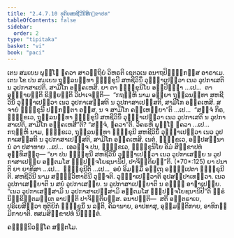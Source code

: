 ```yaml
---
title: "2.4.7.10 ທຸຕິຍສຫຊີວິນີສິກ຺ຂາປທ"
tableOfContents: false
sidebar:
  order: 2
type: "tipitaka"
basket: "vi"
book: "paci"
---
```



<DynamicBreadcrumb />

<Division number="1115" book="paci">

<Paragraph number="3285" book="paci">
ເຕນ ສມເຍນ ພຸທ຺ໂຘ ຠຄວາ ສາວຕ຺ຖິຍໍ ວິຫຣຕິ ເຊຕວເນ ອນາຖປິຓ຺ຑິກສ຺ສ ອາຣາເມ. ເຕນ ໂຂ ປນ ສມເຍນ ຖຸລ຺ລນນ຺ທາ ຠິກ຺ຂຸນີ ສຫຊີວິນິໍ ວຸຏ຺ຐາເປຕ຺ວາ ເນວ ວູປກາເສຕິ ນ ວູປກາສາເປຕິ. ສາມິໂກ ອຄ຺ຄເຫສິ.
</Paragraph>

<Paragraph number="3286" book="paci">
ຍາ ຕາ ຠິກ຺ຂຸນິໂຍ ອປ຺ປິຈ຺ຉາ …ເປ…  ຕາ ອຸຊ຺ຌາຍນ຺ຕິ ຂິຍ຺ຍນ຺ຕິ ວິປາເຈນ຺ຕິ—  “ກຖຎ຺ຫິ ນາມ ອຍ຺ຍາ ຖຸລ຺ລນນ຺ທາ ສຫຊີວິນິໍ ວຸຏ຺ຐາເປຕ຺ວາ ເນວ ວູປກາເສສ຺ສຕິ ນ ວູປກາສາເປສ຺ສຕິ, ສາມິໂກ ອຄ຺ຄເຫສິ. ສຈາຍໍ ຠິກ຺ຂຸນີ ປກ຺ກນ຺ຕາ ອສ຺ສ, ນ ຈ ສາມິໂກ ຄຓ຺ເຫຍ຺ຍາ”ຕິ …ເປ…  “ສຈ຺ຈໍ ກິຣ, ຠິກ຺ຂເວ, ຖຸລ຺ລນນ຺ທາ ຠິກ຺ຂຸນີ ສຫຊີວິນິໍ ວຸຏ຺ຐາເປຕ຺ວາ ເນວ ວູປກາເສຕິ ນ ວູປກາສາເປຕິ, ສາມິໂກ ອຄ຺ຄເຫສີ”ຕິ? “ສຈ຺ຈໍ, ຠຄວາ”ຕິ. ວິຄຣຫິ ພຸທ຺ໂຘ ຠຄວາ …ເປ…  ກຖຎ຺ຫິ ນາມ, ຠິກ຺ຂເວ, ຖຸລ຺ລນນ຺ທາ ຠິກ຺ຂຸນີ ສຫຊີວິນິໍ ວຸຏ຺ຐາເປຕ຺ວາ ເນວ ວູປກາເສສ຺ສຕິ ນ ວູປກາສາເປສ຺ສຕິ, ສາມິໂກ ອຄ຺ຄເຫສິ. ເນຕໍ, ຠິກ຺ຂເວ, ອປ຺ປສນ຺ນານໍ ວາ ປສາທາຍ …ເປ…  ເອວຎ຺ຈ ປນ, ຠິກ຺ຂເວ, ຠິກ຺ຂຸນິໂຍ ອິມໍ ສິກ຺ຂາປທໍ ອຸທ຺ທິສນ຺ຕຸ—
</Paragraph>

</Division>
<Division number="1116" book="paci">

<Paragraph number="3287" book="paci">
<Emphasis>“ຍາ ປນ ຠິກ຺ຂຸນີ ສຫຊີວິນິໍ ວຸຏ຺ຐາເປຕ຺ວາ ເນວ ວູປກາເສຍ຺ຍ ນ ວູປກາສາເປຍ຺ຍ ອນ຺ຕມໂສ ຉປ຺ປຎ຺ຈໂຍຊນານິປິ, ປາຈິຕ຺ຕິຍນ຺”</Emphasis>ຕິ. (*70*:<Emphasis>125</Emphasis>)
</Paragraph>

</Division>
<Division number="1117" book="paci">

<Paragraph number="3288" book="paci">
<Emphasis>ຍາ ປນາ</Emphasis>ຕິ ຍາ ຍາທິສາ …ເປ…  <Emphasis>ຠິກ຺ຂຸນີ</Emphasis>ຕິ …ເປ…  ອຍໍ ອິມສ຺ມິໍ ອຕ຺ເຖ ອຘິປ຺ເປຕາ ຠິກ຺ຂຸນີຕິ.
</Paragraph>

<Paragraph number="3289" book="paci">
<Emphasis>ສຫຊີວິນີ</Emphasis> ນາມ ສທ຺ຘິວິຫາຣິນີ ວຸຈ຺ຈຕິ. <Emphasis>ວຸຏ຺ຐາເປຕ຺ວາ</Emphasis>ຕິ ອຸປສມ຺ປາເທຕ຺ວາ. <Emphasis>ເນວ</Emphasis> <Emphasis>ວູປກາເສຍ຺ຍາ</Emphasis>ຕິ ນ ສຍໍ ວູປກາເສຍ຺ຍ. <Emphasis>ນ ວູປກາສາເປຍ຺ຍາ</Emphasis>ຕິ ນ ອຎ຺ຎໍ ອາຓາເປຍ຺ຍ. “ເນວ ວູປກາເສສ຺ສາມິ ນ ວູປກາສາເປສ຺ສາມິ ອນ຺ຕມໂສ ຉປ຺ປຎ຺ຈໂຍຊນານິປີ”ຕິ ຘຸຣໍ ນິກ຺ຂິຕ຺ຕມຕ຺ເຕ ອາປຕ຺ຕິ ປາຈິຕ຺ຕິຍສ຺ສ.
</Paragraph>

</Division>
<Division number="1118" book="paci">

<Paragraph number="3290" book="paci">
ອນາປຕ຺ຕິ—  ສຕິ ອນ຺ຕຣາເຍ, ປຣິເຍສິຕ຺ວາ ທຸຕິຍິກໍ ຠິກ຺ຂຸນິໍ ນ ລຠຕິ, ຄິລານາຍ, ອາປທາສຸ, ອຸມ຺ມຕ຺ຕິກາຍ, ອາທິກມ຺ມິກາຍາຕິ.

</Paragraph>
</Division>

<Paragraph number="3291" type="center" book="paci">
ທສມສິກ຺ຂາປທໍ ນິຏ຺ຐິຕໍ.

  
ຄພ຺ຠິນິວຄ຺ໂຄ ສຕ຺ຕໂມ.
</Paragraph>